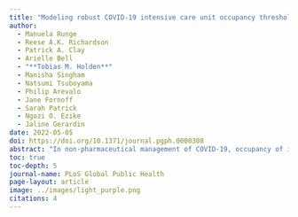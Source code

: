 ```yaml
---
title: "Modeling robust COVID-19 intensive care unit occupancy thresholds for imposing mitigation to prevent exceeding capacities"
author:
  - Manuela Runge
  - Reese A.K. Richardson
  - Patrick A. Clay
  - Arielle Bell
  - "**Tobias M. Holden**"
  - Manisha Singham
  - Natsumi Tsuboyama
  - Philip Arevalo
  - Jane Fornoff
  - Sarah Patrick
  - Ngozi O. Ezike
  - Jaline Gerardin
date: 2022-05-05
doi: https://doi.org/10.1371/journal.pgph.0000308
abstract: "In non-pharmaceutical management of COVID-19, occupancy of intensive care units (ICU) is often used as an indicator to inform when to intensify mitigation and thus reduce SARS-CoV-2 transmission, strain on ICUs, and deaths. However, ICU occupancy thresholds at which action should be taken are often selected arbitrarily. We propose a quantitative approach using mathematical modeling to identify ICU occupancy thresholds at which mitigation should be triggered to avoid exceeding the ICU capacity available for COVID-19 patients and demonstrate this approach for the United States city of Chicago. We used a stochastic compartmental model to simulate SARS-CoV-2 transmission and disease progression, including critical cases that would require intensive care. We calibrated the model using daily COVID-19 ICU and hospital census data between March and August 2020. We projected various possible ICU occupancy trajectories from September 2020 to May 2021 with two possible levels of transmission increase and uncertainty in core model parameters. The effect of combined mitigation measures was modeled as a decrease in the transmission rate that took effect when projected ICU occupancy reached a specified threshold. We found that mitigation did not immediately eliminate the risk of exceeding ICU capacity. Delaying action by 7 days increased the probability of exceeding ICU capacity by 10–60% and this increase could not be counteracted by stronger mitigation. Even under modest transmission increase, a threshold occupancy no higher than 60% was required when mitigation reduced the reproductive number Rt to just below 1. At higher transmission increase, a threshold of at most 40% was required with mitigation that reduced Rt below 0.75 within the first two weeks after mitigation. Our analysis demonstrates a quantitative approach for the selection of ICU occupancy thresholds that considers parameter uncertainty and compares relevant mitigation and transmission scenarios. An appropriate threshold will depend on the location, number of ICU beds available for COVID-19, available mitigation options, feasible mitigation strengths, and tolerated durations of intensified mitigation."
toc: true
toc-depth: 5
journal-name: PLoS Global Public Health
page-layout: article
image: ../images/light_purple.png
citations: 4
---
```


![]()
